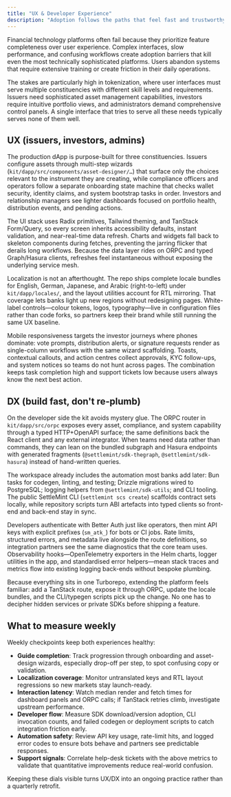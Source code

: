 ```yaml
---
title: "UX & Developer Experience"
description: "Adoption follows the paths that feel fast and trustworthy. The DALP ships a guided, multilingual Next.js dApp plus typed SDKs, ORPC APIs, and automation tooling so teams can launch compliant asset workflows without rebuilding basics."
---
```


Financial technology platforms often fail because they prioritize feature completeness over user experience. Complex interfaces, slow performance, and confusing workflows create adoption barriers that kill even the most technically sophisticated platforms. Users abandon systems that require extensive training or create friction in their daily operations.

The stakes are particularly high in tokenization, where user interfaces must serve multiple constituencies with different skill levels and requirements. Issuers need sophisticated asset management capabilities, investors require intuitive portfolio views, and administrators demand comprehensive control panels. A single interface that tries to serve all these needs typically serves none of them well.

## UX (issuers, investors, admins)

The production dApp is purpose-built for three constituencies. Issuers configure assets through multi-step wizards (`kit/dapp/src/components/asset-designer/…`) that surface only the choices relevant to the instrument they are creating, while compliance officers and operators follow a separate onboarding state machine that checks wallet security, identity claims, and system bootstrap tasks in order. Investors and relationship managers see lighter dashboards focused on portfolio health, distribution events, and pending actions.

The UI stack uses Radix primitives, Tailwind theming, and TanStack Form/Query, so every screen inherits accessibility defaults, instant validation, and near-real-time data refresh. Charts and widgets fall back to skeleton components during fetches, preventing the jarring flicker that derails long workflows. Because the data layer rides on ORPC and typed Graph/Hasura clients, refreshes feel instantaneous without exposing the underlying service mesh.

Localization is not an afterthought. The repo ships complete locale bundles for English, German, Japanese, and Arabic (right-to-left) under `kit/dapp/locales/`, and the layout utilities account for RTL mirroring. That coverage lets banks light up new regions without redesigning pages. White-label controls—colour tokens, logos, typography—live in configuration files rather than code forks, so partners keep their brand while still running the same UX baseline.

Mobile responsiveness targets the investor journeys where phones dominate: vote prompts, distribution alerts, or signature requests render as single-column workflows with the same wizard scaffolding. Toasts, contextual callouts, and action centres collect approvals, KYC follow-ups, and system notices so teams do not hunt across pages. The combination keeps task completion high and support tickets low because users always know the next best action.

## DX (build fast, don't re‑plumb)

On the developer side the kit avoids mystery glue. The ORPC router in `kit/dapp/src/orpc` exposes every asset, compliance, and system capability through a typed HTTP+OpenAPI surface; the same definitions back the React client and any external integrator. When teams need data rather than commands, they can lean on the bundled subgraph and Hasura endpoints with generated fragments (`@settlemint/sdk-thegraph`, `@settlemint/sdk-hasura`) instead of hand-written queries.

The workspace already includes the automation most banks add later: Bun tasks for codegen, linting, and testing; Drizzle migrations wired to PostgreSQL; logging helpers from `@settlemint/sdk-utils`; and CLI tooling. The public SettleMint CLI (`settlemint scs create`) scaffolds contract sets locally, while repository scripts turn ABI artefacts into typed clients so front-end and back-end stay in sync.

Developers authenticate with Better Auth just like operators, then mint API keys with explicit prefixes (`sm_atk_`) for bots or CI jobs. Rate limits, structured errors, and metadata live alongside the route definitions, so integration partners see the same diagnostics that the core team uses. Observability hooks—OpenTelemetry exporters in the Helm charts, logger utilities in the app, and standardised error helpers—mean stack traces and metrics flow into existing logging back-ends without bespoke plumbing.

Because everything sits in one Turborepo, extending the platform feels familiar: add a TanStack route, expose it through ORPC, update the locale bundles, and the CLI/typegen scripts pick up the change. No one has to decipher hidden services or private SDKs before shipping a feature.

## What to measure weekly

Weekly checkpoints keep both experiences healthy:

- **Guide completion**: Track progression through onboarding and asset-design wizards, especially drop-off per step, to spot confusing copy or validation.
- **Localization coverage**: Monitor untranslated keys and RTL layout regressions so new markets stay launch-ready.
- **Interaction latency**: Watch median render and fetch times for dashboard panels and ORPC calls; if TanStack retries climb, investigate upstream performance.
- **Developer flow**: Measure SDK download/version adoption, CLI invocation counts, and failed codegen or deployment scripts to catch integration friction early.
- **Automation safety**: Review API key usage, rate-limit hits, and logged error codes to ensure bots behave and partners see predictable responses.
- **Support signals**: Correlate help-desk tickets with the above metrics to validate that quantitative improvements reduce real-world confusion.

Keeping these dials visible turns UX/DX into an ongoing practice rather than a quarterly retrofit.

